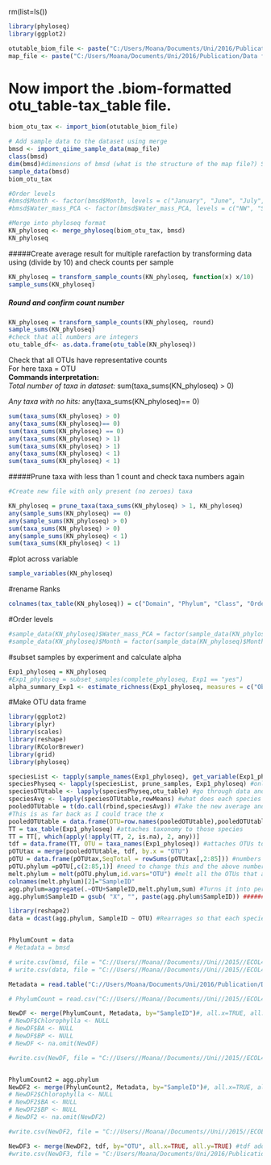 rm(list=ls())

```r
library(phyloseq)
library(ggplot2)

otutable_biom_file <- paste("C:/Users/Moana/Documents/Uni/2016/Publication/Data from Rachel/", "1000_merged_otu_table_json.biom", sep = "")
map_file <- paste("C:/Users/Moana/Documents/Uni/2016/Publication/Data from Rachel/", "Ecotone_map.txt", sep = "")

```


# Now import the .biom-formatted otu_table-tax_table file.
```r
biom_otu_tax <- import_biom(otutable_biom_file)

# Add sample data to the dataset using merge
bmsd <- import_qiime_sample_data(map_file)
class(bmsd)
dim(bmsd)#dimensions of bmsd (what is the structure of the map file?) Should match the number of samples and variables
sample_data(bmsd)
biom_otu_tax

#Order levels
#bmsd$Month <- factor(bmsd$Month, levels = c("January", "June", "July", "December", "March", "April"))
#bmsd$Water_mass_PCA <- factor(bmsd$Water_mass_PCA, levels = c("NW", "STW", "FRONT", "SAW", "DEEP"))

#Merge into phyloseq format
KN_phyloseq <- merge_phyloseq(biom_otu_tax, bmsd)
KN_phyloseq
```

#####Create average result for multiple rarefaction by transforming data using (divide by 10) and check counts per sample
```r
KN_phyloseq = transform_sample_counts(KN_phyloseq, function(x) x/10)
sample_sums(KN_phyloseq)
```

##### Round and confirm count number
```r
KN_phyloseq = transform_sample_counts(KN_phyloseq, round)
sample_sums(KN_phyloseq)
#check that all numbers are integers
otu_table_df<- as.data.frame(otu_table(KN_phyloseq))
```

Check that all OTUs have representative counts  
For here taxa = OTU  
__Commands interpretation:__  
_Total number of taxa in dataset:_ sum(taxa_sums(KN_phyloseq) > 0)   

_Any taxa with no hits:_ any(taxa_sums(KN_phyloseq)== 0)

```r
sum(taxa_sums(KN_phyloseq) > 0)
any(taxa_sums(KN_phyloseq)== 0)
sum(taxa_sums(KN_phyloseq) == 0)
any(taxa_sums(KN_phyloseq) > 1)
sum(taxa_sums(KN_phyloseq) > 1)
any(taxa_sums(KN_phyloseq) < 1)
sum(taxa_sums(KN_phyloseq) < 1)
```

#####Prune taxa with less than 1 count and check taxa numbers again
```r

#Create new file with only present (no zeroes) taxa

KN_phyloseq = prune_taxa(taxa_sums(KN_phyloseq) > 1, KN_phyloseq)
any(sample_sums(KN_phyloseq) == 0)
any(sample_sums(KN_phyloseq) > 0)
sum(taxa_sums(KN_phyloseq) > 0)
any(sample_sums(KN_phyloseq) < 1)
sum(taxa_sums(KN_phyloseq) < 1)
```

#plot across variable
```r
sample_variables(KN_phyloseq)
```

#rename Ranks
```r
colnames(tax_table(KN_phyloseq)) = c("Domain", "Phylum", "Class", "Order", "Family", "Genus", "Species")

```

#Order levels
```r
#sample_data(KN_phyloseq)$Water_mass_PCA = factor(sample_data(KN_phyloseq)$Water_mass_PCA, levels = c("NW", "STW", "FRONT", "SAW", "DEEP"))
#sample_data(KN_phyloseq)$Month = factor(sample_data(KN_phyloseq)$Month, levels = c("January", "June", "July", "December", "March", "April"))
```

####################################################################################################################

#subset samples by experiment and calculate alpha
```r
Exp1_phyloseq = KN_phyloseq
#Exp1_phyloseq = subset_samples(complete_phyloseq, Exp1 == "yes")
alpha_summary_Exp1 <- estimate_richness(Exp1_phyloseq, measures = c("Observed", "Shannon")) #gives a tabel of important numbers for when you are writing up

```

##########################################################################################################################

#Make OTU data frame
```r
library(ggplot2)
library(plyr)
library(scales)
library(reshape)
library(RColorBrewer)
library(grid)
library(phyloseq)

speciesList <- tapply(sample_names(Exp1_phyloseq), get_variable(Exp1_phyloseq, "SampleID"), c) #Makes columns of water mass types and says which samles are found there
speciesPhyseq <- lapply(speciesList, prune_samples, Exp1_phyloseq) #only samples that have these species will be kept
speciesOTUtable <- lapply(speciesPhyseq,otu_table) #go through data and extract the information that matches that data
speciesAvg <- lapply(speciesOTUtable,rowMeans) #what does each species contribute to the 100%? percent transformation
pooledOTUtable = t(do.call(rbind,speciesAvg)) #Take the new average and bind it to original document
#This is as far back as I could trace the x
pooledOTUtable = data.frame(OTU=row.names(pooledOTUtable),pooledOTUtable) #converts data to a dataframe (note that this is subsetted!!)
TT = tax_table(Exp1_phyloseq) #attaches taxonomy to those species
TT = TT[, which(apply(!apply(TT, 2, is.na), 2, any))]
tdf = data.frame(TT, OTU = taxa_names(Exp1_phyloseq)) #attaches OTUs to data frame
pOTUtax = merge(pooledOTUtable, tdf, by.x = "OTU")
pOTU = data.frame(pOTUtax,SeqTotal = rowSums(pOTUtax[,2:85])) #numbers show in which columns treatment data is located
pOTU.phylum =pOTU[,c(2:85,1)] #need to change this and the above numbers manually. The 1 refers to the column of taxonomy data
melt.phylum = melt(pOTU.phylum,id.vars="OTU") #melt all the OTUs that are one particular thing into a rank. Still has many observations for each OTU in each water mass
colnames(melt.phylum)[2]="SampleID"
agg.phylum=aggregate(.~OTU+SampleID,melt.phylum,sum) #Turns it into percentages
agg.phylum$SampleID = gsub( "X", "", paste(agg.phylum$SampleID)) ##########THIS IS MY FIX!!!!!!#######################

library(reshape2)
data = dcast(agg.phylum, SampleID ~ OTU) #Rearrages so that each species has a column


PhylumCount = data
# Metadata = bmsd

# write.csv(bmsd, file = "C://Users//Moana//Documents//Uni//2015//ECOL491//All data//data//bmsdMetadata.csv", row.names=FALSE)
# write.csv(data, file = "C://Users//Moana//Documents//Uni//2015//ECOL491//All data//data//dataPhyla.csv", row.names=FALSE)

Metadata = read.table("C://Users/Moana/Documents/Uni/2016/Publication/Data from Rachel/Ecotone_map.txt", header = TRUE)

# PhylumCount = read.csv("C://Users//Moana//Documents//Uni//2015//ECOL491//All data//data//dataPhyla.csv", header = TRUE)

NewDF <- merge(PhylumCount, Metadata, by="SampleID")#, all.x=TRUE, all.y=TRUE)
# NewDF$Chlorophylla <- NULL
# NewDF$BA <- NULL
# NewDF$BP <- NULL
# NewDF <- na.omit(NewDF)

#write.csv(NewDF, file = "C://Users//Moana//Documents//Uni//2015//ECOL491//All data//data//NewOTUMetadatainclNA.csv", row.names=FALSE)


PhylumCount2 = agg.phylum
NewDF2 <- merge(PhylumCount2, Metadata, by="SampleID")#, all.x=TRUE, all.y=TRUE)
# NewDF2$Chlorophylla <- NULL
# NewDF2$BA <- NULL
# NewDF2$BP <- NULL
# NewDF2 <- na.omit(NewDF2)

#write.csv(NewDF2, file = "C://Users//Moana//Documents//Uni//2015//ECOL491//All data//data//NewOTUMetadataLayout2inclNA.csv", row.names=FALSE)

NewDF3 <- merge(NewDF2, tdf, by="OTU", all.x=TRUE, all.y=TRUE) #tdf adds all the other taxonomy
#write.csv(NewDF3, file = "C:/Users/Moana/Documents/Uni/2016/Publication/paper/NewFulltaxonomyinclNA.csv", row.names=FALSE)


```